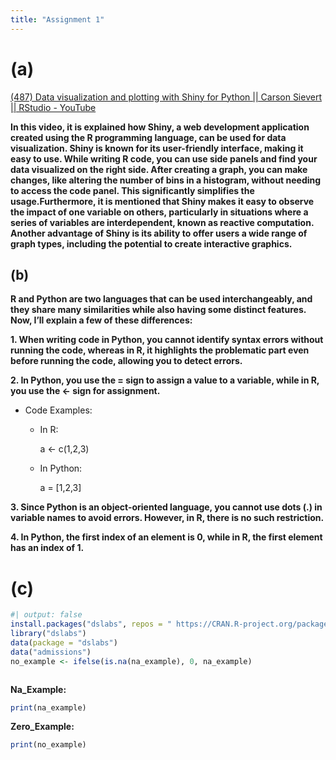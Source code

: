 ```yaml
---
title: "Assignment 1"
---
```


# (a)

[(487) Data visualization and plotting with Shiny for Python \|\| Carson Sievert \|\| RStudio - YouTube](https://www.youtube.com/watch?v=5zJC0AB-UK8&list=PL9HYL-VRX0oTOK4cpbCbRk15K2roEgzVW&index=22)

**In this video, it is explained how Shiny, a web development application created using the R programming language, can be used for data visualization. Shiny is known for its user-friendly interface, making it easy to use. While writing R code, you can use side panels and find your data visualized on the right side. After creating a graph, you can make changes, like altering the number of bins in a histogram, without needing to access the code panel. This significantly simplifies the usage.Furthermore, it is mentioned that Shiny makes it easy to observe the impact of one variable on others, particularly in situations where a series of variables are interdependent, known as reactive computation. Another advantage of Shiny is its ability to offer users a wide range of graph types, including the potential to create interactive graphics.**

## (b)

**R and Python are two languages that can be used interchangeably, and they share many similarities while also having some distinct features. Now, I'll explain a few of these differences:**

**1. When writing code in Python, you cannot identify syntax errors without running the code, whereas in R, it highlights the problematic part even before running the code, allowing you to detect errors.**

**2. In Python, you use the = sign to assign a value to a variable, while in R, you use the \<- sign for assignment.**

-   Code Examples:

    -   In R:

        a \<- c(1,2,3)

    -   In Python:

        a = \[1,2,3\]

**3. Since Python is an object-oriented language, you cannot use dots (.) in variable names to avoid errors. However, in R, there is no such restriction.**

**4. In Python, the first index of an element is 0, while in R, the first element has an index of 1.**

# (c)

```r
#| output: false
install.packages("dslabs", repos = " https://CRAN.R-project.org/package=dslabs")
library("dslabs")
data(package = "dslabs")
data("admissions")
no_example <- ifelse(is.na(na_example), 0, na_example)



```

**Na_Example:**

```r
print(na_example)
```

**Zero_Example:**

```r
print(no_example)
```
